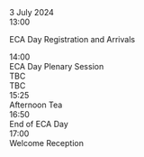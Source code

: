 
<div className="ProgramDayTitle">
3 July 2024
</div>
<div className="ProgramLineItem">
    <div className="cpTime">
        13:00
    </div>
    <div className="cpSingleEntry titleEntry">
    <p className="cpBigTitleText">
    ECA Day Registration and Arrivals
    </p>
    </div>
</div>
<div className="ProgramLineItem">
    <div className="cpTime">
    14:00
    </div>
    <div className="cpSingleEntry">
        <div className="cpTitleText">
        ECA Day Plenary Session
        </div>
        <div className="cpLittleTitleText">
        TBC
        </div>
        <div className="cpLevel2Text">
        TBC
        </div>
    </div>
</div>
<CS0A />
<div className="ProgramLineItem">
    <div className="cpTime">
        15:25
    </div>
    <div className="cpSingleEntry breakEntry">
        <div className="cpLittleTitleText">
        Afternoon Tea
        </div>
    </div>
</div>
<CS0B />
<div className="ProgramLineItem"> 
    <div className="cpTime">
    16:50
    </div>
    <div className="cpSingleEntry titleEntry">
        <div className="cpTitleText">
        End of ECA Day
        </div>
    </div>
</div>

<div className="ProgramLineItem">
    <div className="cpTime">
    17:00
    </div>
    <div className="cpSingleEntry galaDinnerEntry">
        <div className="cpTitleText">
        Welcome Reception
        </div>
    </div>
</div>